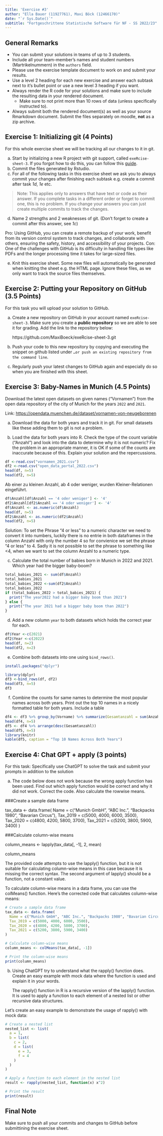 ```yaml
---
title: 'Exercise #3'
author: "Ella Bauer (11927761), Maxi Böck (12466170)"
date: "`r Sys.Date()`"
subtitle: "Fortgeschrittene Statistische Software für NF - SS 2022/23"
---
```


## General Remarks

-   You can submit your solutions in teams of up to 3 students.
-   Include all your team-member's names and student numbers
    (Martrikelnummern) in the `authors` field.
-   Please use the exercise template document to work on and submit your
    results.
-   Use a level 2 heading for each new exercise and answer each subtask
    next to it's bullet point or use a new level 3 heading if you want.
-   Always render the R code for your solutions and make sure to include
    the resulting data in your rendered document.
    -   Make sure to not print more than 10 rows of data (unless
        specifically instructed to).
-   Always submit both the rendered document(s) as well as your source
    Rmarkdown document. Submit the files separately on moodle, **not**
    as a zip archive.

## Exercise 1: Initializing git (4 Points)

For this whole exercise sheet we will be tracking all our changes to it
in git.

a)  Start by initializing a new R project with git support, called
    `exeRcise-sheet-3`. If you forgot how to do this, you can follow
    this
    [guide](https://malikaihle.github.io/Introduction-RStudio-Git-GitHub/rstudio_project.html).
b)  Commit the files generated by Rstudio.
c)  For all of the following tasks in this exercise sheet we ask you to
    always commit your changes after finishing each subtask e.g. create
    a commit after task *1d*, *1e* etc.

> Note: This applies only to answers that have text or code as their
> answer. If you complete tasks in a different order or forget to commit
> one, this is no problem. If you change your answers you can just
> create multiple commits to track the changes.

d)  Name 2 strengths and 2 weaknesses of git. (Don't forget to create a
    commit after this answer, see *1c*)
    
Pro:
  Using GitHub, you can create a remote backup of your work, benefit from its version control system to track changes, and collaborate with others, ensuring the safety, history, and accessibility of your projects.
Con:
  One of the challenges with GitHub is its difficulty in handling file types like PDFs and the longer processing time it takes for large-sized files.
    
e)  Knit this exercise sheet. Some new files will automatically be
    generated when knitting the sheet e.g. the HTML page. Ignore these
    files, as we only want to track the source files themselves.

## Exercise 2: Putting your Repository on GitHub (3.5 Points)

For this task you will upload your solution to GitHub.

a)  Create a new repository on GitHub in your account named
    `exeRcise-sheet-3`. Make sure you create a **public repository** so
    we are able to see it for grading. Add the link to the repository
    below:
    
    https://github.com/MaxiBoeck/exeRcise-sheet-3.git
    
b)  Push your code to this new repository by copying and executing the
    snippet on github listed under
    `…or push an existing repository from the command line`.
    
c)  Regularly push your latest changes to GitHub again and especially do
    so when you are finished with this sheet.

## Exercise 3: Baby-Names in Munich (4.5 Points)

Download the latest open datasets on given names ("Vornamen") from the
open data repository of the city of Munich for the years `2022` and
`2021`.

Link: <https://opendata.muenchen.de/dataset/vornamen-von-neugeborenen>

a)  Download the data for both years and track it in git. For small
    datasets like these adding them to git is not a problem.


b)  Load the data for both years into R. Check the type of the count
    variable ("Anzahl") and look into the data to determine why it is
    not numeric? Fix the problem in an appropriate manner, it is OK if
    some of the counts are inaccurate because of this. Explain your
    solution and the repercussions.



```r
df <-read.csv("vornamen_2021.csv")
df2 <-read.csv("open_data_portal_2022.csv") 
head(df, n=5)
head(df2, n=5)
```
Ab einer zu kleinen Anzahl, ab 4 oder weniger, wurden Kleiner-Relationen eingeführt.
```r
df$Anzahl[df$Anzahl == '4 oder weniger'] <- '4'
df2$Anzahl[df2$Anzahl == '4 oder weniger'] <- '4'
df$Anzahl <- as.numeric(df$Anzahl)
head(df, n=5)
df2$Anzahl <- as.numeric(df2$Anzahl)
head(df2, n=5)
```
Solution: To set the Phrase "4 or less" to a numeric character we need to convert it into numbers, luckily there is no entrie in both dataframes in the column Anzahl with only the number 4 so for convienice we set the phrase "4 or less" to 4. Sadly it is not possible to set the phrase to something like <4, when we want to set the column Anzahl to a numeric type.

c)  Calculate the total number of babies born in Munich in 2022
    and 2021. Which year had the bigger baby-boom?
    
```r
total_babies_2021 <- sum(df$Anzahl)
total_babies_2021
total_babies_2022 <-sum(df2$Anzahl)
total_babies_2022
if (total_babies_2022 > total_babies_2021) {
  print("The year2022 had a bigger baby boom than 2021")
} else {
  print("The year 2021 had a bigger baby boom than 2022")
}
```

d)  Add a new column `year` to both datasets which holds the correct
    year for each.
    
```r
df$Year <-c(2021)
df2$Year <-c(2022)
head(df, n=2)
head(df2, n=2)
```
    

e)  Combine both datasets into one using `bind_rows()`.

```r
install.packages("dplyr")
```


```r
library(dplyr)
df3 <-bind_rows(df, df2)
head(df3, n=5)
df3
```


f)  Combine the counts for same names to determine the most popular
    names across both years. Print out the top 10 names in a nicely
    formatted table for both years. Include a table 
    
```r
df4 <- df3 %>% group_by(Vorname) %>% summarize(Gesamtanzahl = sum(Anzahl))
head(df4, n=5)
df5 <- df4 %>% arrange(desc(Gesamtanzahl))
head(df5, n=5)
library(knitr)
kable(df5, caption = "Top 10 Names Across Both Years")
```
    

## Exercise 4: Chat GPT + apply (3 points)

For this task: Specifically use ChatGPT to solve the task and submit
your prompts in addition to the solution

a)  The code below does not work because the wrong apply function has
    been used. Find out which apply function would be correct and why it
    did not work. Correct the code. Also calculate the rowwise means.

###Create a sample data frame

tax_data \<- data.frame( Name = c("Munich GmbH", "ABC Inc.", "Backpacks
1980", "Bavarian Circus"), Tax_2019 = c(5000, 4000, 6000, 3500),
Tax_2020 = c(4800, 4200, 5800, 3700), Tax_2021 = c(5200, 3800, 5900,
3400) )

###Calculate column-wise means

column_means \<- lapply(tax_data\[, -1\], 2, mean)

column_means

The provided code attempts to use the lapply() function, but it is not suitable for calculating column-wise means in this case because it is missing the correct syntax. The second argument of lapply() should be a function, not a constant value.

To calculate column-wise means in a data frame, you can use the colMeans() function. Here's the corrected code that calculates column-wise means:

```r
# Create a sample data frame
tax_data <- data.frame(
  Name = c("Munich GmbH", "ABC Inc.", "Backpacks 1980", "Bavarian Circus"),
  Tax_2019 = c(5000, 4000, 6000, 3500),
  Tax_2020 = c(4800, 4200, 5800, 3700),
  Tax_2021 = c(5200, 3800, 5900, 3400)
)

# Calculate column-wise means
column_means <- colMeans(tax_data[, -1])

# Print the column-wise means
print(column_means)
```


b)  Using ChatGPT try to understand what the rapply() function does.
    Create an easy example with mock data where the function is used and
    explain it in your words.
    
    The rapply() function in R is a recursive version of the lapply() function. It is used to apply a function to each element of a nested list or other recursive data structures.

Let's create an easy example to demonstrate the usage of rapply() with mock data:

```r
# Create a nested list
nested_list <- list(
  a = 1,
  b = list(
    c = 2,
    d = list(
      e = 3,
      f = 4
    )
  )
)

# Apply a function to each element in the nested list
result <- rapply(nested_list, function(x) x^2)

# Print the result
print(result)
```


## Final Note

Make sure to push all your commits and changes to GitHub before
submittining the exercise sheet.
